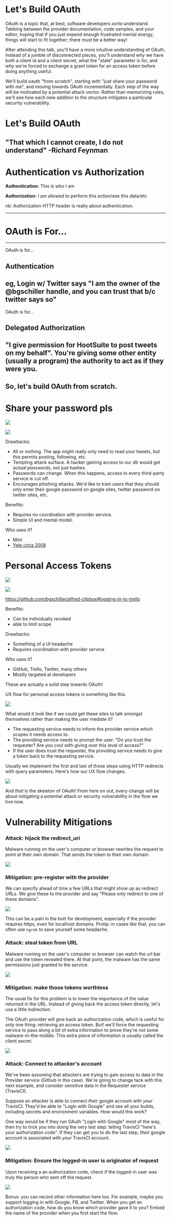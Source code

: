 # Let's Build OAuth

OAuth is a topic that, at best, software developers _sorta_ understand. Tabbing between the provider documentation, code samples, and your editor, hoping that if you just expend enough frustrated mental energy, things will start to fit together; there must be a better way!

After attending this talk, you'll have a more intuitive understanding of OAuth. Instead of a jumble of disconnected pieces, you'll understand why we have both a client id and a client secret, what the "state" parameter is for, and why we're forced to exchange a grant token for an access token before doing anything useful.

We'll build oauth "from scratch", starting with "just share your password with me", and moving towards OAuth incrementally. Each step of the way will be motivated by a potential attack vector. Rather than memorizing rules, we'll see how each new addition to the structure mitigates a particular security vulnerability.


# Let's Build OAuth

"That which I cannot create, I do not understand"
-Richard Feynman
---
# Authentication vs Authorization

<Appear>
  <p><strong>Authentication:</strong> This is who I am</p>
  <p><strong>Authorization:</strong> I am allowed to perform this action/see this data/etc</p>
  <p>nb: Authorization HTTP header is really about authentication.</p>
</Appear>

---
# OAuth is For...
---
OAuth is for...
## Authentication

eg, Login w/ Twitter says "I am the owner of the @bgschiller handle, and you can trust that b/c twitter says so"
---
OAuth is for...
## Delegated Authorization

"I give permission for HootSuite to post tweets on my behalf". You're giving some other entity (usually a program) the authority to act as if they were you.
---
So, let's build OAuth from scratch.
---
# Share your password pls
![](https://trello-attachments.s3.amazonaws.com/58d428743111af1d0a20cf28/5b6ba59d7a3f627a5cc1291f/747a46e9e9092686953095c5b8a296ae/capture.png)

![](https://trello-attachments.s3.amazonaws.com/58d428743111af1d0a20cf28/5b6ba600f126494d08aa2114/e8f2277999fc7f9e33fdf0a2bfed987a/capture.png)

Drawbacks:
 - All or nothing. The app might really only need to read your tweets, but this permits posting, following, etc.
 - Tempting attack surface. A hacker gaining access to our db would get _actual passwords_, not just hashes.
 - Passwords can change. When this happens, access to every third-party service is cut off.
 - Encourages phishing attacks. We'd like to train users that they should only enter their google password on google sites, twitter password on twitter sites, etc.

 Benefits:
 - Requires no coordination with provider service.
 - Simple UI and mental model.

Who uses it?
 - Mint
 - [Yelp circa 2008](https://blog.codinghorror.com/please-give-us-your-email-password/)

# Personal Access Tokens
![](./images/personal_access_token_mockup.png)

![](./images/homebrew.png)

https://github.com/bgschiller/alfred-clipbox#logging-in-to-trello

Benefits:
 - Can be individually revoked
 - able to limit scope

Drawbacks:
 - Something of a UI headache
 - Requires coordination with provider service

Who uses it?
 - GitHub, Trello, Twitter, many others
 - Mostly targeted at developers

These are actually a solid step towards OAuth!

UX flow for personal access tokens is something like this.

![](./images/personal_access_token.svg)

What would it look like if we could get these sites to talk amongst themselves rather than making the user mediate it?

- The requesting service needs to inform the provider service which scopes it needs access to.
- The providing service needs to prompt the user: "Do you trust the requester? Are you cool with giving over this level of access?"
- If the user does trust the requester, the providing service needs to give a token back to the requesting service.

Usually we implement the first and last of those steps using HTTP redirects with query parameters. Here's how our UX flow changes.

![](./images/oauth_first_draft.svg)

And _that_ is the skeleton of OAuth! From here on out, every change will be about mitigating a potential attack or security vulnerability in the flow we hve now.

# Vulnerability Mitigations

### Attack: hijack the redirect_uri

Malware running on the user's computer or browser rewrites the request to point at their own domain. That sends the token to their own domain.

![](./images/oauth_hijack_redirect.svg)

### Mitigation: pre-register with the provider

We can specify ahead of time a few URLs that might show up as redirect URLs. We give these to the provider and say "Please only redirect to one of these domains".

![](./images/oauth_pre_registered_uri.svg)

This can be a pain in the butt for development, especially if the provider requires https, even for localhost domains. Protip: in cases like that, you can often use `ngrok` to save yourself some headache.

### Attack: steal token from URL

Malware running on the user's computer or browser can watch the url bar and use the token revealed there. At that point, the malware has the same permissions just granted to the service.

![](./images/oauth_sniff_token_from_url.svg)

### Mitigation: make those tokens worthless

The usual fix for this problem is to lower the importance of the value returned in the URL. Instead of giving back the access token directly, let's use a little indirection.

The OAuth provider will give back an authorization code, which is useful for only one thing: retrieving an access token. But! we'll force the requesting service to pass along a bit of extra information to prove they're not some malware-in-the-middle. This extra piece of information is usually called the client secret.

![](./images/oauth_authorization_to_access_exchg.svg)

### Attack: Connect to attacker's account

We've been assuming that attackers are trying to gain access to data in the Provider service (Github in this case). We're going to change tack with this next example, and consider sensitive data in the Requester service (TravisCI).

Suppose an attacker is able to connect *their* google account with *your* TravisCI. They'd be able to "Login with Google" and see all your builds, including secrets and environment variables. How would this work?

One way would be if they run OAuth "Login with Google" *most* of the way, then try to trick you into doing the very last step: telling TravisCI "here's your authorization code". If they can get you to do the last step, *their* google account is associated with *your* TravisCI account.

![](./images/oauth_csrf_attack.svg)

### Mitigation: Ensure the logged-in user is originator of request

Upon receiving a an authorization code, check if the logged-in user was truly the person who sent off the request.

![](./images/oauth_with_state.svg)

Bonus: you can record other information here too. For example, maybe you support logging in with Google, FB, and Twitter. When you get an authorization code, how do you know which provider gave it to you? Embed the name of the provider when you first start the flow.